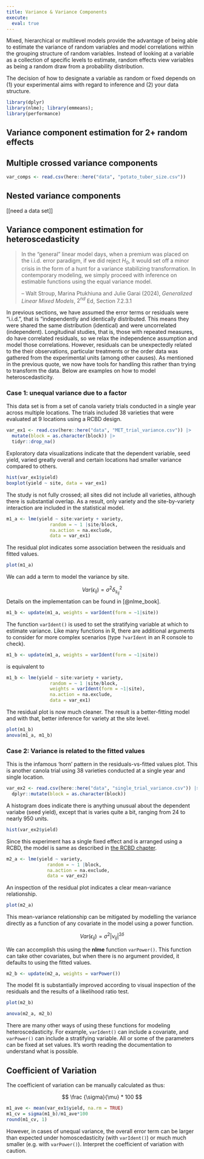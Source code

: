 ```yaml
---
title: Variance & Variance Components
execute: 
  eval: true
---
```


Mixed, hierarchical or multilevel models provide the advantage of being able to estimate the variance of random variables and model correlations within the grouping structure of random variables. Instead of looking at a variable as a collection of specific levels to estimate, random effects view variables as being a random draw from a probability distribution. 

The decision of how to designate a variable as random or fixed depends on (1) your experimental aims with regard to inference and (2) your data structure. 

```r
library(dplyr)
library(nlme); library(emmeans); 
library(performance)
```

## Variance component estimation for 2+ random effects

## Multiple crossed variance components

```r
var_comps <- read.csv(here::here("data", "potato_tuber_size.csv"))
```

## Nested variance components

[[need a data set]]



## Variance component estimation for heteroscedasticity

> In the "general" linear model days, when a premium was placed on the i.i.d. error paradigm, if we did reject $H_0$, it would set off a minor crisis in the form of a hunt for a variance stabilizing transformation. In contemporary modeling, we simply proceed with inference on estimable functions using the equal variance model. 
> 
> -- Walt Stroup, Marina Ptukhiuna and Julie Garai (2024), *Generalized Linear Mixed Models*, $2^{nd}$ Ed, Section 7.2.3.1

In previous sections, we have assumed the error terms or residuals were "i.i.d.", that is "independently and identically distributed. This means they were shared the same distribution (identical) and were uncorrelated (independent). Longitudinal studies, that is, those with repeated measures, do have correlated residuals, so we relax the independence assumption and model those correlations. However, residuals can be unexpectedly related to the their observations, particular treatments or the order data was gathered from the experimental units (among other causes). As mentioned in the previous quote, we now have tools for handling this rather than trying to transform the data. Below are examples on how to model heteroscedasticity. 

### Case 1: unequal variance due to a factor

This data set is from a set of canola variety trials conducted in a single year across  multiple locations. The trials included 38 varieties that were evaluated at 9 locations using a RCBD design. 

```r
var_ex1 <- read.csv(here::here("data", "MET_trial_variance.csv")) |> 
  mutate(block = as.character(block)) |> 
  tidyr::drop_na()
```

Exploratory data visualizations indicate that the dependent variable, seed yield, varied greatly overall and certain locations had smaller variance compared to others. 
```r
hist(var_ex1$yield)
boxplot(yield ~ site, data = var_ex1)
```
The study is not fully crossed; all sites did not include all varieties, although there is substantial overlap. As a result, only variety and the site-by-variety interaction are included in the statistical model. 

```r
m1_a <- lme(yield ~ site:variety + variety, 
                random = ~ 1 |site/block, 
                na.action = na.exclude, 
                data = var_ex1)

```

The residual plot indicates some association between the residuals and fitted values. 
```r
plot(m1_a)
```
We can add a term to model the variance by site.

$$Var(\epsilon_{ij}) = \sigma^2 \delta^2_{s_{ij}} $$
Details on the implementation can be found in [@nlme_book].

```r
m1_b <- update(m1_a, weights = varIdent(form = ~1|site))
```

The function `varIdent()` is used to set the stratifying variable at which to estimate variance. Like many functions in R, there are additional arguments to consider for more complex scenarios (type `?varIdent` in an R console to check). 

::: {.note}


```r
m1_b <- update(m1_a, weights = varIdent(form = ~1|site))
```

is equivalent to

```r
m1_b <- lme(yield ~ site:variety + variety, 
                random = ~ 1 |site/block,
                weights = varIdent(form = ~1|site), 
                na.action = na.exclude, 
                data = var_ex1)
```

:::

The residual plot is now much cleaner. The result is a better-fitting model and with that, better inference for variety at the site level. 

```r
plot(m1_b)
anova(m1_a, m1_b)
```

### Case 2: Variance is related to the fitted values

This is the infamous 'horn' pattern in the residuals-vs-fitted values plot. This is another canola trial using 38 varieties conducted at a single year and single location. 

```r
var_ex2 <- read.csv(here::here("data", "single_trial_variance.csv")) |> 
  dplyr::mutate(block = as.character(block))
```

A histogram does indicate there is anything unusual about the dependent variabe (seed yield), except that is varies quite a bit, ranging from 24 to nearly 950 units.
```r
hist(var_ex2$yield)
```

Since this experiment has a single fixed effect and is arranged using a RCBD, the model is same as described in [the RCBD chapter](rcbd.qmd).

```r
m2_a <- lme(yield ~ variety, 
               random = ~ 1 |block, 
               na.action = na.exclude, 
               data = var_ex2)
```

An inspection of the residual plot indicates a clear mean-variance relationship. 
```r
plot(m2_a)
```
This mean-variance relationship can be mitigated by modelling the variance directly as a function of any covariate in the model using a power function. 


$$ Var(\epsilon_{ij}) = \sigma^2|\nu_{ij}|^{2\delta}$$

We can accomplish this using the **nlme** function `varPower()`. This function can take other covariates, but when there is no argument provided, it defaults to using the fitted values. 

```r
m2_b <- update(m2_a, weights = varPower())
```

The model fit is substantially improved according to visual inspection of the residuals and the results of a likelihood ratio test. 

```r
plot(m2_b)
```
```r
anova(m2_a, m2_b)
```

There are many other ways of using these functions for modeling heteroscedasticity. For example, `varIdent()` can include a covariate, and `varPower()` can include a stratifying variable. All or some of the parameters can be fixed at set values. It's worth reading the documentation to understand what is possible.  

## Coefficient of Variation

The coefficient of variation can be manually calculated as thus:

$$ \frac {\sigma}{\mu} * 100 $$

```r
m1_ave <- mean(var_ex1$yield, na.rm = TRUE)
m1_cv = sigma(m1_b)/m1_ave*100
round(m1_cv, 1)
```

However, in cases of unequal variance, the overall error term can be larger than expected under homoscedasticity (with `varIdent()`) or much much smaller (e.g. with `varPower()`). Interpret the coefficient of variation with caution. 


